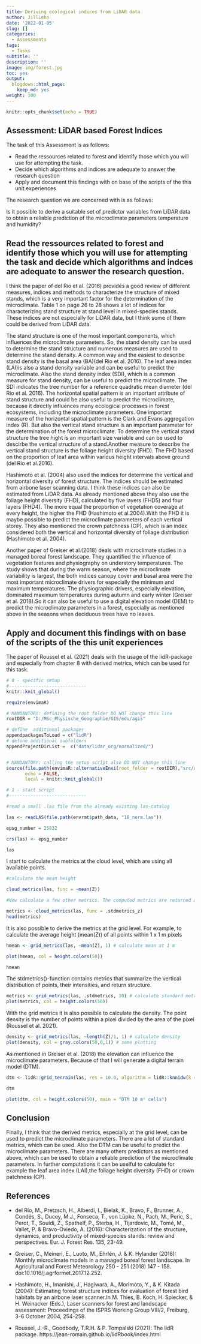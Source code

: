 ```yaml
---
title: Deriving ecological indices from LiDAR data
author: JillLehn
date: '2022-01-05'
slug: []
categories:
  - Assessments
tags:
  - Tasks
subtitle: ''
description: ''
image: img/forest.jpg
toc: yes
output:
  blogdown::html_page:
    keep_md: yes
weight: 100
---
```



```r
knitr::opts_chunk$set(echo = TRUE)
```

## Assessment: LiDAR based Forest Indices

The task of this Assessment is as follows: 

- Read the ressources related to forest and identify those which you will use for attempting the task.
- Decide which algorithms and indices are adequate to answer the research question
- Apply and document this findings with on base of the scripts of the this unit experiences

The research question we are concerned with is as follows: 

Is it possible to derive a suitable set of predictor variables from LiDAR data to obtain a reliable prediction of the microclimate parameters temperature and humidity?


## Read the ressources related to forest and identify those which you will use for attempting the task and decide which algorithms and indces are adequate to answer the research question.

I think the paper of del Río et al. (2016) provides a good review of different measures, indices and methods to characterize the structure of mixed stands, which is a very important factor for the determination of the microclimate. Table 1 on page 26 to 28 shows a lot of indices for characterizing stand structure at stand level in mixed-species stands. These indices are not especially for LiDAR data, but I think some of them could be derived from LiDAR data. 

The stand structure is one of the most important components, which influences the microclimate parameters. So, the stand density can be used to determine the stand structure and numerous measures are used to determine the stand density. A common way and the easiest to describe stand density is the basal area (BA)(del Rio et al. 2016).
The leaf area index (LAI)is also a stand density variable and can be useful to predict the microclimate. Also the stand density index (SDI), which is a common measure for stand density, can be useful to predict the microclimate. The SDI indicates the tree number for a reference quadratic mean diameter (del Rio et al. 2016).
The horizontal spatial pattern is an important attribute of stand structure and  could be also useful to predict the microclimate, because it directly influences many ecological processes in forest ecosystems, including the microclimate parameters. One important measure of the horizontal spatial pattern is the Clark and Evans aggregation index (R). But also the vertical stand structure is an important parameter for the determination of the forest microclimate. To determine the vertical stand structure the tree hight is an important size variable and can be used to descirbe the vertical structure of a stand.Another measure to describe the vertical stand structure is the foliage height diversity (FHD). The FHD based on the proportion of leaf area within various height intervals above ground (del Río et al.2016).

Hashimoto et al. (2004) also used the indices for determine the vertical and horizontal diversity of forest structure. The indices should be estimated from airbone laser scanning data. I think these indices can also be estimated from LiDAR data. As already mentioned above they also use the foliage height diversity (FHD), calculated by five layers (FHD5) and four layers (FHD4). The more equal the proportion of vegetation coverage at every height, the higher the FHD (Hashimoto et al.2004).With the FHD it is maybe possible to predict the microclimate parameters of each vertical storey. 
They also mentioned the crown patchness (CP), which is an index considered both the vertical and horizontal diversity of foliage distribution (Hashimoto et al. 2004).

Another paper of Greiser et al.(2018) deals with microclimate studies in a managed boreal forest landscape. They quantified the influence of vegetation features and physiography on understory temperatures. The study shows that during the warm season, where the microclimate variability is largest, the both indices canopy cover and basal area were the most important microclimate drivers for especially the minimum and maximum temperatures. The physiographic drivers, especially elevation, dominated maximum temperatures during autumn and early winter (Greiser et al. 2018).So it can also be useful to use a digital elevation model (DEM) to predict the microclimate parameters in a forest, especially as mentioned above in the seasons when deciduous trees have no leaves.


## Apply and document this findings with on base of the scripts of the this unit experiences

The paper of Roussel et al. (2021) deals with the usage of the lidR-package and especially from chapter 8 with derived metrics, which can be used for this task. 

```r
# 0 - specific setup
#-----------------------------
knitr::knit_global()

require(envimaR)

# MANDANTORY: defining the root folder DO NOT change this line
rootDIR = "D:/MSc_Physische_Geographie/GIS/edu/agis"

# define  additional packages
appendpackagesToLoad = c("lidR")
# define additional subfolders
appendProjectDirList =  c("data/lidar_org/normalized/")


# MANDANTORY: calling the setup script also DO NOT change this line
source(file.path(envimaR::alternativeEnvi(root_folder = rootDIR),"src/agis_setup.R"), 
       echo = FALSE,
       local = knitr::knit_global())

# 1 - start script
#-----------------------------

#read a small .las file from the already existing las-catalog

las <- readLAS(file.path(envrmt$path_data, "10_norm.las"))

epsg_number = 25832

crs(las) <- epsg_number

las

```

I start to calculate the metrics at the cloud level, which are using all available points. 

```r
#calculate the mean height

cloud_metrics(las, func = ~mean(Z))

#Now calculate a few other metrics. The computed metrics are returned as a list.

metrics <- cloud_metrics(las, func = .stdmetrics_z)
head(metrics)

```

It is also possible to derive the metrics at the grid level.
For example, to calculate the average height (mean(Z)) of all points within 1 x 1 m pixels

```r
hmean <- grid_metrics(las, ~mean(Z), 1) # calculate mean at 1 m

plot(hmean, col = height.colors(50))

hmean
```

The stdmetrics()-function contains metrics that summarize the vertical distribution of points, their intensities, and return structure.
```r
metrics <- grid_metrics(las, .stdmetrics, 10) # calculate standard metrics
plot(metrics, col = height.colors(50))
```

With the grid metrics it is also possible to calculate the density. The point density  is the number of points within a pixel divided by the area of the pixel (Roussel et al. 2021).

```r
density <- grid_metrics(las, ~length(Z)/1, 1) # calculate density
plot(density, col = gray.colors(50,0,1)) # some plotting
```


As mentioned in Greiser et al. (2018) the elevation can influence the microclimate parameters. Because of that I will generate a digital terrain model (DTM).
```r
dtm <- lidR::grid_terrain(las, res = 10.0, algorithm = lidR::knnidw(k = 6L, p = 2))

dtm

plot(dtm, col = height.colors(50), main = "DTM 10 m² cells")

```

## Conclusion 

Finally, I think that the derived metrics, especially at the grid level, can be used to predict the microclimate parameters. There are a lot of standard metrics, which can be used. Also the DTM can be useful to predict the microclimate parameters. 
There are many others predictors as mentioned above, which can be used to obtain a reliable prediction of the microclimate parameters. In further computations it can be uselful to calculate for example the leaf area index (LAI),the foliage height diversity (FHD) or crown patchness (CP).

## References

- del Río, M., Pretzsch, H., Alberdi, I., Bielak, K., Bravo, F., Brunner, A., Condés, S., Ducey, M.J., Fonseca, T., von Lüpke, N., Pach, M., Peric, S., Perot, T., Souidi, Z., Spathelf, P., Sterba, H., Tijardovic, M., Tomé, M., Vallet, P. & Bravo-Oviedo, A. (2016): Characterization of the structure, dynamics, and productivity of mixed-species stands: review and perspectives. Eur. J. Forest Res. 135, 23-49.

- Greiser, C., Meineri, E., Luoto, M., Ehrlén, J. & K. Hylander (2018): Monthly microclimate models in a managed boreal forest landscape. In Agricultural and Forest Meteorology 250 - 251 (2018) 147 - 158. doi:10.1016/j.agrformet.2017.12.252.

- Hashimoto, H., Imanishi, J., Hagiwara, A., Morimoto, Y., & K. Kitada (2004): Estimating forest structure indices for evaluation of forest bird habitats by an airbone laser scanner.In M. Thies, B. Koch, H. Spiecker, & H. Weinacker (Eds.), Laser scanners for forest and landscape assessment: Proceedings of the ISPRS Working Group VIII/2, Freiburg, 3-6 October 2004, 254-258.

- Roussel, J.-R., Goodbody, T.R.H. & P. Tompalski (2021): The lidR package. https://jean-romain.github.io/lidRbook/index.html




